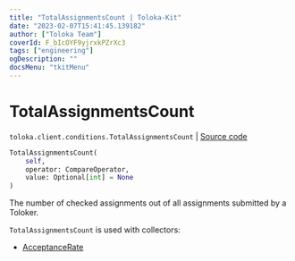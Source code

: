 ```yaml
---
title: "TotalAssignmentsCount | Toloka-Kit"
date: "2023-02-07T15:41:45.139182"
author: ["Toloka Team"]
coverId: F_bIcOYF9yjrxkPZrXc3
tags: ["engineering"]
ogDescription: ""
docsMenu: "tkitMenu"
---
```


# TotalAssignmentsCount
`toloka.client.conditions.TotalAssignmentsCount` | [Source code](https://github.com/Toloka/toloka-kit/blob/v1.1.3/src/client/conditions.py#L354)

```python
TotalAssignmentsCount(
    self,
    operator: CompareOperator,
    value: Optional[int] = None
)
```

The number of checked assignments out of all assignments submitted by a Toloker.

`TotalAssignmentsCount` is used with collectors:
- [AcceptanceRate](/docs-new/toloka-kit/reference/toloka.client.collectors.AcceptanceRate)
